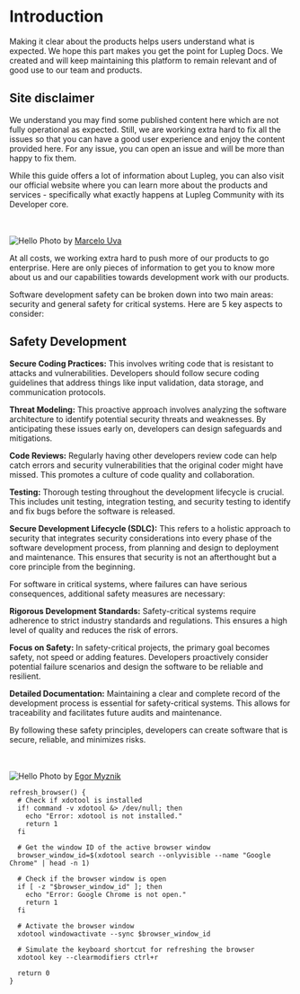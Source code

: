 
# Introduction

Making it clear about the products helps users understand what is expected. We hope this part makes you get the point for Lupleg Docs. We created and will keep maintaining this platform to remain relevant and of good use to our team and products.

## Site disclaimer

<Callout type="warning" emoji="⚠️">
  We understand you may find some published content here which are not fully
  operational as expected. Still, we are working extra hard to fix all the issues
  so that you can have a good user experience and enjoy the content provided here.
  For any issue, you can open an issue and will be more than happy to fix them.
</Callout>

While this guide offers a lot of information about Lupleg, you can also visit our official website where you can learn more about the products and services - specifically what exactly happens at Lupleg Community with its Developer core.

<br></br>
<Image src="/images/pool.jpg" alt="Hello" width={400} height={300} />
Photo by [Marcelo Uva](https://unsplash.com/@marcelouva)

At all costs, we working extra hard to push more of our products to go enterprise. Here are only pieces of information to get you to know more about us and our capabilities towards development work with our products.

Software development safety can be broken down into two main areas: security and general safety for critical systems. Here are 5 key aspects to consider:

## Safety Development

**Secure Coding Practices:**  This involves writing code that is resistant to attacks and vulnerabilities. Developers should follow secure coding guidelines that address things like input validation, data storage, and communication protocols.

**Threat Modeling:** This proactive approach involves analyzing the software architecture to identify potential security threats and weaknesses. By anticipating these issues early on, developers can design safeguards and mitigations.

**Code Reviews:** Regularly having other developers review code can help catch errors and security vulnerabilities that the original coder might have missed. This promotes a culture of code quality and collaboration.

**Testing:** Thorough testing throughout the development lifecycle is crucial. This includes unit testing, integration testing, and security testing to identify and fix bugs before the software is released.

**Secure Development Lifecycle (SDLC):**  This refers to a holistic approach to security that integrates security considerations into every phase of the software development process, from planning and design to deployment and maintenance.  This ensures that security is not an afterthought but a core principle from the beginning.

For software in critical systems, where failures can have serious consequences, additional safety measures are necessary:

**Rigorous Development Standards:** Safety-critical systems require adherence to strict industry standards and regulations. This ensures a high level of quality and reduces the risk of errors.

**Focus on Safety:** In safety-critical projects, the primary goal becomes safety, not speed or adding features. Developers proactively consider potential failure scenarios and design the software to be reliable and resilient.

**Detailed Documentation:** Maintaining a clear and complete record of the development process is essential for safety-critical systems. This allows for traceability and facilitates future audits and maintenance.

By following these safety principles, developers can create software that is secure, reliable, and minimizes risks.



<br></br>
<Image src="/images/life.jpg" alt="Hello" width={400} height={300} />
Photo by [Egor Myznik](https://unsplash.com/@vonshnauzer)

```
refresh_browser() {
  # Check if xdotool is installed
  if! command -v xdotool &> /dev/null; then
    echo "Error: xdotool is not installed."
    return 1
  fi

  # Get the window ID of the active browser window
  browser_window_id=$(xdotool search --onlyvisible --name "Google Chrome" | head -n 1)

  # Check if the browser window is open
  if [ -z "$browser_window_id" ]; then
    echo "Error: Google Chrome is not open."
    return 1
  fi

  # Activate the browser window
  xdotool windowactivate --sync $browser_window_id

  # Simulate the keyboard shortcut for refreshing the browser
  xdotool key --clearmodifiers ctrl+r

  return 0
}
```
